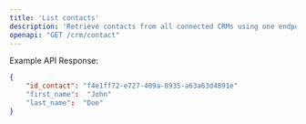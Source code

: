 ```yaml
---
title: 'List contacts'
description: 'Retrieve contacts from all connected CRMs using one endpoint'
openapi: "GET /crm/contact"
---
```


Example API Response:


```json JSON
{
    "id_contact": "f4e1ff72-e727-409a-8935-a63a63d4891e"
    "first_name":  "John"
    "last_name":  "Doe"
}
```

